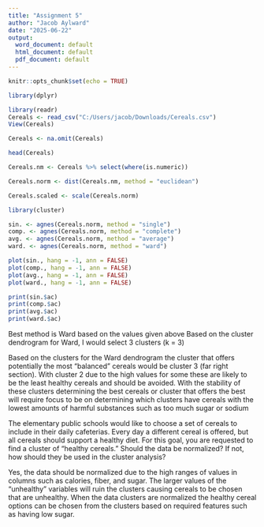 ---
title: "Assignment 5"
author: "Jacob Aylward"
date: "2025-06-22"
output:
  word_document: default
  html_document: default
  pdf_document: default
---

```{r setup, include=FALSE}
knitr::opts_chunk$set(echo = TRUE)
```

```{r}
library(dplyr)
```


```{r}
library(readr)
Cereals <- read_csv("C:/Users/jacob/Downloads/Cereals.csv")
View(Cereals)
```

```{r}
Cereals <- na.omit(Cereals)
```

```{r}
head(Cereals)
```

```{r}
Cereals.nm <- Cereals %>% select(where(is.numeric))
```

```{r}
Cereals.norm <- dist(Cereals.nm, method = "euclidean")
```


```{r}
Cereals.scaled <- scale(Cereals.norm)
```

```{r}
library(cluster)
```


```{r}
sin. <- agnes(Cereals.norm, method = "single")
comp. <- agnes(Cereals.norm, method = "complete")
avg. <- agnes(Cereals.norm, method = "average")
ward. <- agnes(Cereals.norm, method = "ward")
```

```{r}
plot(sin., hang = -1, ann = FALSE)
plot(comp., hang = -1, ann = FALSE)
plot(avg., hang = -1, ann = FALSE)
plot(ward., hang = -1, ann = FALSE)
```

```{r}
print(sin.$ac)
print(comp.$ac)
print(avg.$ac)
print(ward.$ac)
```
Best method is Ward based on the values given above
Based on the cluster dendrogram for Ward, I would select 3 clusters (k = 3)


Based on the clusters for the Ward dendrogram the cluster that offers potentially the most "balanced" cereals would be cluster 3 (far right section). With cluster 2 due to the high values for some these are likely to be the least healthy cereals and should be avoided. With the stability of these clusters determining the best cereals or cluster that offers the best will require focus to be on determining which clusters have cereals with the lowest amounts of harmful substances such as too much sugar or sodium





The elementary public schools would like to choose a set of cereals to include in their
daily cafeterias. Every day a different cereal is offered, but all cereals should support a
healthy diet. For this goal, you are requested to find a cluster of “healthy cereals.”
Should the data be normalized? If not, how should they be used in the cluster analysis?

Yes, the data should be normalized due to the high ranges of values in columns such as calories, fiber, and sugar. The larger values of the "unhealthy" variables will ruin the clusters causing cereals to be chosen that are unhealthy. When the data clusters are normalized the healthy cereal options can be chosen from the clusters based on required features such as having low sugar.

